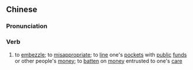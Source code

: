 {{also|中饱}}
==Chinese==
{{zh-forms|s=中饱}}

===Pronunciation===
{{zh-pron
|m=zhōngbǎo
|c=zung1 baau2
|mn=qz,xm,zz:tiong-páu
|cat=v
}}

===Verb===
{{zh-verb}}

# to [[embezzle]]; to [[misappropriate]]; to [[line]] one's [[pocket]]s with [[public]] [[fund]]s or other people's [[money]]; to [[batten]] on [[money]] entrusted to one's [[care]]